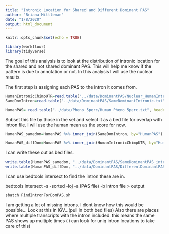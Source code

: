 ```yaml
---
title: "Intronic Location for Shared and Different Dominant PAS"
author: "Briana Mittleman"
date: "1/8/2020"
output: html_document
---
```


```r
knitr::opts_chunk$set(echo = TRUE)
```


```r
library(workflowr)
library(tidyverse)
```

The goal of this analysis is to look at the distribution of intronic location for the shared and not shared dominant PAS. This will help me know if the pattern is due to annotation or not. In this analysis I will use the nuclear results.   


The first step is assigning each PAS to the intron it comes from.  

```r
HumanIntronicChimpUTR=read.table("../data/DominantPAS/Nuclear_HumanIntronicChimpUTR.txt",header = T, stringsAsFactors = F)%>% dplyr::select(gene, HumanPAS, HumanMean)
SameDomIntron=read.table("../data/DominantPAS/SameDominantIntronic.txt",header = T, stringsAsFactors = F)%>% dplyr::select(gene, HumanPAS,HumanMean)
```

```r
HumanPAS= read.table("../data/Pheno_5perc/Human_Pheno_5perc.txt", header = T,stringsAsFactors = F) %>% dplyr::select(chr, start, end, gene, strand, PAS) %>% rename("HumanPAS"=PAS)
```

Subset this file by those in the set and select it as a bed file for overlap with intron file. I will use the human mean as the score for now.    

```r
HumanPAS_samedom=HumanPAS %>% inner_join(SameDomIntron, by="HumanPAS") %>% mutate(GenePAS=paste(gene.x, HumanPAS, sep="_")) %>% dplyr::select(chr, start, end, GenePAS, HumanMean,strand)

HumanPAS_diffDom=HumanPAS %>% inner_join(HumanIntronicChimpUTR, by="HumanPAS") %>% mutate(GenePAS=paste(gene.x, HumanPAS, sep="_")) %>% dplyr::select(chr, start, end, GenePAS, HumanMean,strand)
```

I can write these out as bed files. 

```r
write.table(HumanPAS_samedom, "../data/DominantPAS/SameDominantPAS_intronic.bed", quote = F, row.names = F, col.names = F,sep = "\t")
write.table(HumanPAS_diffDom, "../data/DominantPAS/DifferentDominantPAS_intronic.bed", quote = F, row.names = F, col.names = F,sep = "\t")
```


I can use bedtools intersect to find the intron these are in.  


bedtools intersect -s -sorted -loj -a (PAS file) -b intron file  > output  

```bash
sbatch FindIntronForDomPAS.sh
```


I am getting a lot of missing introns. I dont know how this would be possible... Look at this in IGV...(pull in both bed files)
Also there are places where multiple transcripts with the intron included. this means the same PAS shows up multiple times ( i can look for uniq intron locations to take care of this)

